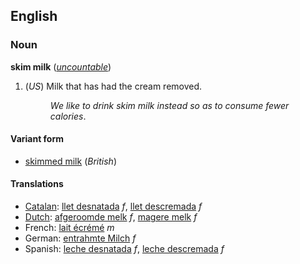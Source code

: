 <!-- If you edit this page, please also edit "skimmed milk" so that these pages remain synchronised-->


==English==
===Noun===
'''skim milk''' (''[[uncountable]]'')

#(''US'') Milk that has had the cream removed.
#:''We like to drink skim milk instead so as to consume fewer calories''.

====Variant form====
*[[skimmed milk]] (''British'')

====Translations====
*[[Catalan]]: [[llet desnatada]] ''f'', [[llet descremada]] ''f''
*[[Dutch]]: [[afgeroomde melk]] ''f'', [[magere melk]] ''f''
*French: [[lait écrémé]] ''m''
*German: [[entrahmte Milch]] ''f''
*Spanish: [[leche desnatada]] ''f'', [[leche descremada]] ''f''


<!-- If you edit this page, please also edit "skimmed milk" so that these pages remain synchronised-->